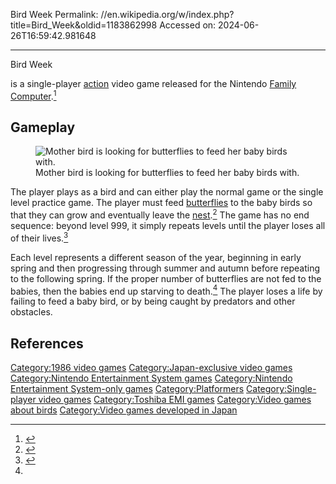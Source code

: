 Bird Week
Permalink: //en.wikipedia.org/w/index.php?title=Bird_Week&oldid=1183862998
Accessed on: 2024-06-26T16:59:42.981648



------
Bird Week
{{Infobox video game
|title= Bird Week
|image= BirdWeekJPBoxShotforNES.jpg
|caption=
|developer= Lenar
|publisher= [[EMI Music Japan|Toshiba EMI]]
|released= {{vgrelease|JP|June 3, 1986<ref name="birdweek">{{cite web| url = http://www.gamefaqs.com/console/nes/data/578297.html| title = Release information | publisher = [[GameFAQs]]| date = | accessdate = 2008-08-15}}</ref>}}
|genre= [[Action game|Action]]
|modes= [[Single-player video game|Single-player]]
|platforms= [[Family Computer]]
}}

{{nihongo|'''''Bird Week'''''|バード・ウィーク|Bādo Uīku}} is a single-player [[Action game|action]] video game released for the Nintendo [[Family Computer]].<ref name="superfamicom">{{cite web | url = http://superfamicom.org/famicom/info/bird-week| title = Graphics and sound overview | publisher = SuperFamicom.org| date = | accessdate = 2011-11-03}}</ref>

==Gameplay==
[[Image:Birdweek.png|left|thumb|Mother bird is looking for butterflies to feed her baby birds with.]]

The player plays as a bird and can either play the normal game or the single level practice game. The player must feed [[Butterfly|butterflies]] to the baby birds so that they can grow and eventually leave the [[bird nest|nest]].<ref>{{cite web|url=http://www.mobygames.com/game/bird-week|title=Bird Week Basic information|publisher=[[MobyGames]]|date=|accessdate=2008-08-15}}</ref> The game has no end sequence: beyond level 999, it simply repeats levels until the player loses all of their lives.<ref name="25atwikijp">{{cite web|url=http://www25.atwiki.jp/famicomall/pages/365.html|title=Ending/advanced gameplay information |publisher=FC no Game Seiha Shimasho  |date=3 April 2009|accessdate=2012-12-17|language=ja}}</ref>

Each level represents a different season of the year, beginning in early spring and then progressing through summer and autumn before repeating to the following spring. If the proper number of butterflies are not fed to the babies, then the babies end up starving to death.<ref name="25atwikijp"/> The player loses a life by failing to feed a baby bird, or by being caught by predators and other obstacles.

==References==
{{reflist}}

[[Category:1986 video games]]
[[Category:Japan-exclusive video games]]
[[Category:Nintendo Entertainment System games]]
[[Category:Nintendo Entertainment System-only games]]
[[Category:Platformers]]
[[Category:Single-player video games]]
[[Category:Toshiba EMI games]]
[[Category:Video games about birds]]
[[Category:Video games developed in Japan]]
